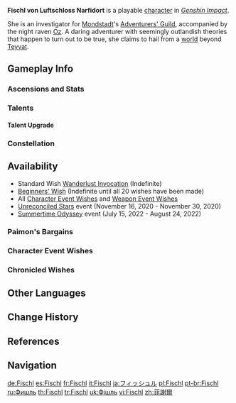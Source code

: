 {{CharacterTabs}}
{{About|the playable character|her illusory alternate persona|Immernacht Fischl|the [[Genius Invokation TCG]] Character Card|Fischl (Character Card)}}
{{Character Infobox
|image            = <gallery>
Fischl Card.png|Card
Character Fischl Full Wish.png|Wish
Character Fischl Game.png|In-Game
</gallery>
|type             = Playable 

<!--Playable Character Information-->
|quality          = 4
|weapon           = Bow
|element          = Electro
|name             = Fischl 

<!--Character Information-->
|realname         = Amy<ref>Twitter: [https://twitter.com/GenshinImpact/status/1265492955961286657 (Oz) Mein Fräulein, a letter has been received.]</ref><ref>YouTube: [https://youtu.be/YPuUdLQdcxQ?t=57 New Character Announcement - "Fischl can't lose just yet!"]</ref>
|birthday         = May 27th
|constellation    = Corvus
|region           = Mondstadt
|affiliation      = Adventurers' Guild
|dish             = Die Heilige Sinfonie
|namecard         = Fischl: Night Raven
|father           = Fischl's Father
|mother           = Fischl's Mother
|obtain           = *[[Wishes]]
*[[Paimon's Bargains]]
|releaseDate      = 2020-09-28

<!--Titles-->
|title            = Prinzessin der Verurteilung!
|title2           = Sovereign of Immernachtreich

<!--Voice Actors-->
|voiceEN          = [[imdb:nm3743705|Brittany Cox]]<ref name="Fischl EN/JP">Twitter: [https://twitter.com/GenshinImpact/status/1325045335387877378 VA Announcement]</ref><br>Oz: [[imdb:nm1408690|Ben Pronsky]]<ref name="Oz EN/JP">Twitter: [https://twitter.com/GenshinImpact/status/1330345930227388416 VA Announcement]</ref>
|voiceCN          = [https://zh.moegirl.org.cn/Mace Mace]<ref name ="Fischl and Oz CN">Weibo: [https://weibo.com/6593199887/IBrm7EYhA Fischl Chinese Character Demo]</ref><br>Oz: [https://baike.baidu.com/item/赵悦程/56230792 Zhao Yuecheng ({{zh|赵悦程}})]<ref>Bilibili: [https://www.bilibili.com/video/BV11d4y1Q7BU {{zh|《原神》剧情PV-「辉金盛夏」}}] Video Description</ref>
|voiceJP          = {{w|Maaya Uchida|Uchida Maaya ({{ja|内田真礼}})}}<ref name="Fischl EN/JP" /><br>Oz: {{w|Yasunori Masutani|Masutani Yasunori ({{ja|増谷康紀}})}}<ref name="Oz EN/JP" />
|voiceKR          = {{w|ko:박고운|Park Go-woon ({{ko|박고운}})}}<ref>Twitter: [https://twitter.com/genshinimpactkr/status/1325032711858221057 VA Announcement]</ref><br>Oz: {{w|ko:이현 (성우)|Lee Hyun ({{ko|이현}})}}<ref>Twitter: [https://twitter.com/genshinimpactkr/status/1330345835234615296 VA Announcement]</ref>
}}
'''Fischl von Luftschloss Narfidort''' is a playable {{Electro}} [[character]] in ''[[Genshin Impact]]''.

She is an investigator for [[Mondstadt]]'s [[Adventurers' Guild]], accompanied by the night raven [[Oz]]. A daring adventurer with seemingly outlandish theories that happen to turn out to be true, she claims to hail from a [[Immernachtreich|world]] beyond [[Teyvat]].

==Gameplay Info==
===Ascensions and Stats===
{{Character Ascensions and Stats}}

===Talents===
{{Talent Table}}

====Talent Upgrade====
{{Talent Upgrade}}

===Constellation===
{{Constellation Table}}

==Availability==
*Standard Wish [[Wanderlust Invocation]] (Indefinite)
*[[Beginners' Wish]] (Indefinite until all 20 wishes have been made)
*All [[Character Event Wishes]] and [[Weapon Event Wishes]]
*[[Unreconciled Stars#Prinzessin's Pact|Unreconciled Stars]] event (November 16, 2020 - November 30, 2020)
*[[Summertime Odyssey]] event (July 15, 2022 - August 24, 2022)

===Paimon's Bargains===
{{Paimon's Bargains History}}

===Character Event Wishes===
{{Featured}}
===Chronicled Wishes===
{{Featured|chronicled=1}}

==Other Languages==
{{Other Languages|1_default_hidden = 1
|1_en      = Fischl
|1_zhs     = 菲谢尔
|1_zhs_rm  = Fēixiè'ěr
|1_zht     = 菲謝爾
|1_zht_rm  = Fēixiè'ěr
|1_ja      = フィッシュル
|1_ja_rm   = Fisshuru
|1_ko      = 피슬
|1_es      = Fischl
|1_fr      = Fischl
|1_ru      = Фишль
|1_th      = Fischl
|1_vi      = Fischl
|1_de      = Fischl
|1_id      = Fischl
|1_pt      = Fischl
|1_tr      = Fischl
|1_it      = Fischl

|2_en     = Amy
|2_zhs    = 小艾咪
|2_zhs_rm = Xiǎo-àimī
|2_zht    = 小艾咪
|2_zht_rm = Xiǎo-àimī
|2_ja     = エミ
|2_ja_rm  = Emi
|2_ko     = 에이미
|2_es     = Amy
|2_fr     = Amy
|2_ru     = Эми
|2_th     = Amy
|2_vi     = Amy
|2_de     = Amy
|2_id     = Amy
|2_pt     = Amy
|2_tr     = Amy
|2_it     = Amy
}}

==Change History==
{{Change History|1.0}}

==References==
{{Reflist|2}}

==Navigation==
{{Character Navbox}}

[[de:Fischl]]
[[es:Fischl]]
[[fr:Fischl]]
[[it:Fischl]]
[[ja:フィッシュル]]
[[pl:Fischl]]
[[pt-br:Fischl]]
[[ru:Фишль]]
[[th:Fischl]]
[[tr:Fischl]]
[[uk:Фішль]]
[[vi:Fischl]]
[[zh:菲謝爾]]